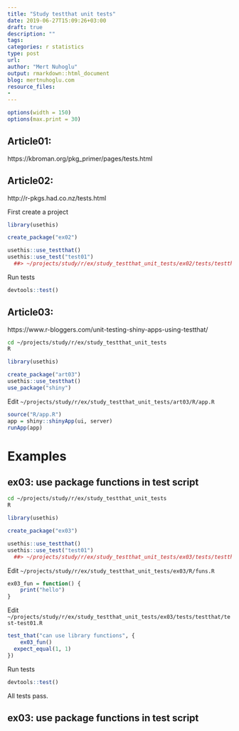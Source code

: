 ```yaml
---
title: "Study testthat unit tests"
date: 2019-06-27T15:09:26+03:00 
draft: true
description: ""
tags:
categories: r statistics
type: post
url:
author: "Mert Nuhoglu"
output: rmarkdown::html_document
blog: mertnuhoglu.com
resource_files:
-
---
```


<style>
  .main-container {
    max-width: 1600px !important;
  }
</style>

``` r
options(width = 150)
options(max.print = 30)
``` 

## Article01: 

https://kbroman.org/pkg_primer/pages/tests.html

## Article02: 

http://r-pkgs.had.co.nz/tests.html

First create a project

``` r
library(usethis)

create_package("ex02")
``` 

``` r
usethis::use_testthat()
usethis::use_test("test01")
  ##> ~/projects/study/r/ex/study_testthat_unit_tests/ex02/tests/testthat/test-test01.R
``` 

Run tests

``` r
devtools::test()
``` 

## Article03: 

https://www.r-bloggers.com/unit-testing-shiny-apps-using-testthat/

``` bash
cd ~/projects/study/r/ex/study_testthat_unit_tests
R
``` 

``` r
library(usethis)

create_package("art03")
usethis::use_testthat()
use_package("shiny")
``` 

Edit `~/projects/study/r/ex/study_testthat_unit_tests/art03/R/app.R`

``` r
source("R/app.R")
app = shiny::shinyApp(ui, server)
runApp(app)
``` 

# Examples

## ex03: use package functions in test script

``` bash
cd ~/projects/study/r/ex/study_testthat_unit_tests
R
``` 

``` r
library(usethis)

create_package("ex03")
``` 

``` r
usethis::use_testthat()
usethis::use_test("test01")
  ##> ~/projects/study/r/ex/study_testthat_unit_tests/ex03/tests/testthat/test-test01.R
``` 

Edit `~/projects/study/r/ex/study_testthat_unit_tests/ex03/R/funs.R`

``` r
ex03_fun = function() {
	print("hello")
}
``` 

Edit `~/projects/study/r/ex/study_testthat_unit_tests/ex03/tests/testthat/test-test01.R`

``` r
test_that("can use library functions", {
	ex03_fun()
  expect_equal(1, 1)
})
``` 

Run tests

``` r
devtools::test()
``` 

All tests pass.

## ex03: use package functions in test script



